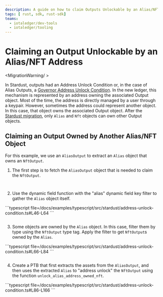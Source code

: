 ```yaml
---
description: A guide on how to claim Outputs Unlockable by an Alias/NFT Address in the Move-based IOTA ledger.
tags: [ rust, sdk, rust-sdk]
teams:
  - iotaledger/dev-tools
  - iotaledger/tooling
---
```


# Claiming an Output Unlockable by an Alias/NFT Address

<MigrationWarning/ >

In Stardust, outputs had an Address Unlock Condition or, in the case of Alias Outputs, 
a [Governor Address Unlock Condition](https://github.com/iotaledger/tips/blob/main/tips/TIP-0018/tip-0018.md#governor-address-unlock-condition). 
In the new ledger, this mechanism is represented by an address owning the associated Output object.
Most of the time, the address is directly managed by a user through a keypair.
However, sometimes the address could represent another object. 
In this case, that object owns the associated Output object.
After the [Stardust migration](../migration-process.mdx), only `Alias` and `Nft` objects can own other Output objects.

## Claiming an Output Owned by Another Alias/NFT Object

For this example, we use an `AliasOutput` to extract an `Alias` object that owns an `NftOutput`.

1. The first step is to fetch the `AliasOutput` object that is needed to claim the `NftOutput`.

<Tabs groupId="language">
<TabItem value="typescript"  label="TypeScript">

```typescript file=<rootDir>/docs/examples/typescript/src/stardust/address-unlock-condition.ts#L38-L44
```
</TabItem>
<TabItem value="rust" label="Rust">

```rust file=<rootDir>/docs/examples/rust/stardust/address-unlock-condition.rs#L74-L92
```

</TabItem>
</Tabs>

2. Use the dynamic field function with the "alias" dynamic field key filter to gather the `Alias` object itself.

<Tabs groupId="language">
<TabItem value="typescript"  label="TypeScript">
```typescript file=<rootDir>/docs/examples/typescript/src/stardust/address-unlock-condition.ts#L46-L64
```


</TabItem>
<TabItem value="rust" label="Rust">

```rust file=<rootDir>/docs/examples/rust/stardust/address-unlock-condition.rs#L94-L107
```

</TabItem>
</Tabs>

3. Some objects are owned by the `Alias` object. In this case, filter them by type using the `NftOutput` type tag. Apply the filter to get `NftOutput`s owned by the `Alias`.

<Tabs groupId="language">
<TabItem value="typescript"  label="TypeScript">
```typescript file=<rootDir>/docs/examples/typescript/src/stardust/address-unlock-condition.ts#L66-L84
```
</TabItem>
<TabItem value="rust" label="Rust">

```rust file=<rootDir>/docs/examples/rust/stardust/address-unlock-condition.rs#L109-L132
```

</TabItem>
</Tabs>

4. Create a PTB that first extracts the assets from the `AliasOutput`, and then uses the extracted `Alias` to "address unlock" the `NftOutput` using the function `unlock_alias_address_owned_nft`.

<Tabs groupId="language">
<TabItem value="typescript"  label="TypeScript">
```typescript file=<rootDir>/docs/examples/typescript/src/stardust/address-unlock-condition.ts#L86-L166
```
</TabItem>
<TabItem value="rust" label="Rust">

```rust file=<rootDir>/docs/examples/rust/stardust/address-unlock-condition.rs#L134-L243
```

</TabItem>
</Tabs>
